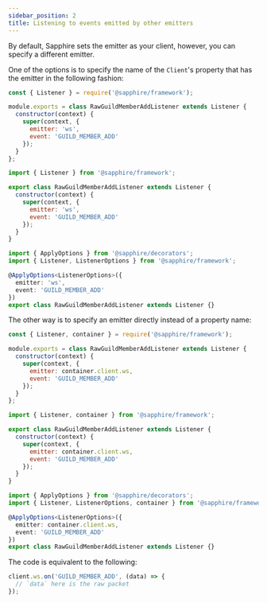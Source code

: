 ```yaml
---
sidebar_position: 2
title: Listening to events emitted by other emitters
---
```



By default, Sapphire sets the emitter as your client, however, you can specify a different emitter.

One of the options is to specify the name of the `Client`'s property that has the emitter in the following fashion:

<Tabs groupId="language-choice">
<TabItem value="javascript" label="JavaScript" default>

```javascript {6-7}
const { Listener } = require('@sapphire/framework');

module.exports = class RawGuildMemberAddListener extends Listener {
  constructor(context) {
    super(context, {
      emitter: 'ws',
      event: 'GUILD_MEMBER_ADD'
    });
  }
};
```

</TabItem>
<TabItem value="ESM" label="ESM">

```javascript {6-7}
import { Listener } from '@sapphire/framework';

export class RawGuildMemberAddListener extends Listener {
  constructor(context) {
    super(context, {
      emitter: 'ws',
      event: 'GUILD_MEMBER_ADD'
    });
  }
}
```

</TabItem>
<TabItem value="typescript" label="TypeScript">

```typescript {5-6}
import { ApplyOptions } from '@sapphire/decorators';
import { Listener, ListenerOptions } from '@sapphire/framework';

@ApplyOptions<ListenerOptions>({
  emitter: 'ws',
  event: 'GUILD_MEMBER_ADD'
})
export class RawGuildMemberAddListener extends Listener {}
```

</TabItem>
</Tabs>

The other way is to specify an emitter directly instead of a property name:

<Tabs groupId="language-choice">
<TabItem value="javascript" label="JavaScript" default>

```javascript {6-7}
const { Listener, container } = require('@sapphire/framework');

module.exports = class RawGuildMemberAddListener extends Listener {
  constructor(context) {
    super(context, {
      emitter: container.client.ws,
      event: 'GUILD_MEMBER_ADD'
    });
  }
};
```

</TabItem>
<TabItem value="ESM" label="ESM">

```javascript {6-7}
import { Listener, container } from '@sapphire/framework';

export class RawGuildMemberAddListener extends Listener {
  constructor(context) {
    super(context, {
      emitter: container.client.ws,
      event: 'GUILD_MEMBER_ADD'
    });
  }
}
```

</TabItem>
<TabItem value="typescript" label="TypeScript">

```typescript {5-6}
import { ApplyOptions } from '@sapphire/decorators';
import { Listener, ListenerOptions, container } from '@sapphire/framework';

@ApplyOptions<ListenerOptions>({
  emitter: container.client.ws,
  event: 'GUILD_MEMBER_ADD'
})
export class RawGuildMemberAddListener extends Listener {}
```

</TabItem>
</Tabs>

The code is equivalent to the following:

```js
client.ws.on('GUILD_MEMBER_ADD', (data) => {
  // `data` here is the raw packet
});
```
